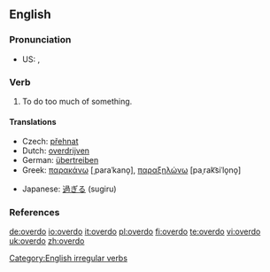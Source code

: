 ==English==

===Pronunciation===
*US: {{IPA|/'ovəɻdu/}}, {{SAMPA|/'ov@r\`du/}}

===Verb===
{{en-verb|overdoes|overdoing|overdid|overdone}}

# To do too much of something.

====Translations====
{{trans-top|to do too much of something}}
*Czech: [[přehnat]]
*Dutch: [[overdrijven]]
*German: [[übertreiben]]
*Greek: [[παρακάνω]] [ˌparaˈkano̞], [[παραξηλώνω]] [paˌrak͡siˈlo̞no̞]
{{trans-mid}}
*Japanese: [[過ぎる]] (sugiru)
{{trans-bottom}}

===References===
{{R:Century 1911}}
{{R:Webster 1913}}

[[Category:English irregular verbs]]

[[de:overdo]]
[[io:overdo]]
[[it:overdo]]
[[pl:overdo]]
[[fi:overdo]]
[[te:overdo]]
[[vi:overdo]]
[[uk:overdo]]
[[zh:overdo]]